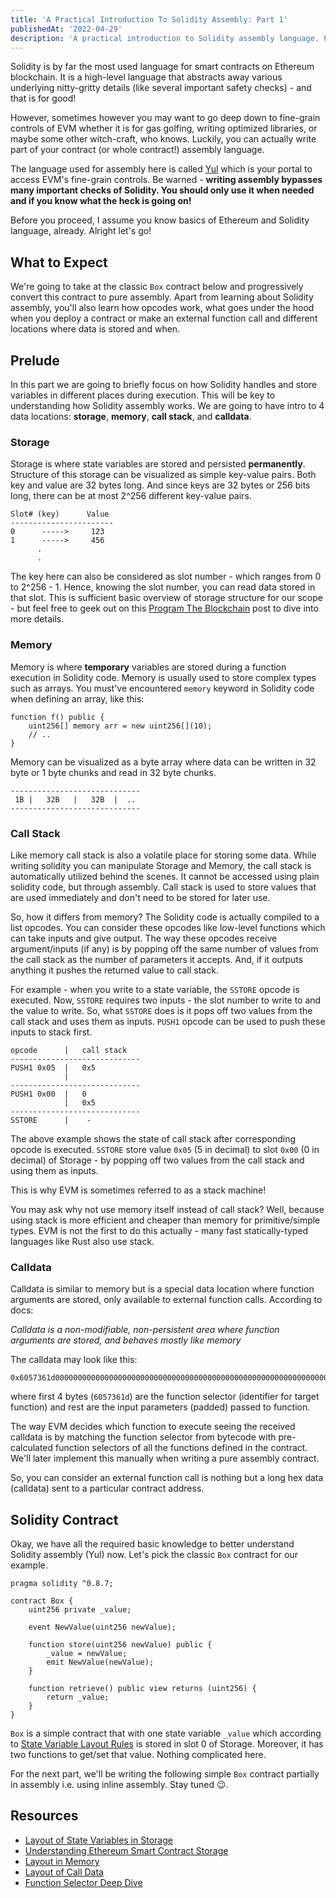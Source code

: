 ```yaml
---
title: 'A Practical Introduction To Solidity Assembly: Part 1'
publishedAt: '2022-04-29'
description: 'A practical introduction to Solidity assembly language. Part 1 of the series.'
---
```


Solidity is by far the most used language for smart contracts on Ethereum blockchain. It is a high-level language that abstracts away various underlying nitty-gritty details (like several important safety checks) - and that is for good!

However, sometimes however you may want to go deep down to fine-grain controls of EVM whether it is for gas golfing, writing optimized libraries, or maybe some other witch-craft, who knows. Luckily, you can actually write part of your contract (or whole contract!) assembly language.

The language used for assembly here is called [Yul](https://docs.soliditylang.org/en/v0.8.13/yul.html#yul) which is your portal to access EVM's fine-grain controls. Be warned - **writing assembly bypasses many important checks of Solidity. You should only use it when needed and if you know what the heck is going on!**

Before you proceed, I assume you know basics of Ethereum and Solidity language, already. Alright let's go!

## What to Expect
We're going to take at the classic `Box` contract below and progressively convert this contract to pure assembly. Apart from learning about Solidity assembly, you'll also learn how opcodes work, what goes under the hood when you deploy a contract or make an external function call and different locations where data is stored and when.

## Prelude
In this part we are going to briefly focus on how Solidity handles and store variables in different places during execution. This will be key to understanding how Solidity assembly works. We are going to have intro to 4 data locations: **storage**, **memory**, **call stack**, and **calldata**.

### Storage
Storage is where state variables are stored and persisted **permanently**. Structure of this storage can be visualized as simple key-value pairs. Both key and value are 32 bytes long. And since keys are 32 bytes or 256 bits long, there can be at most 2^256 different key-value pairs.

```
Slot# (key)      Value
-----------------------
0      ----->     123
1      ----->     456
      .
      .

```

The key here can also be considered as slot number - which ranges from 0 to 2^256 - 1. Hence, knowing the slot number, you can read data stored in that slot. This is sufficient basic overview of storage structure for our scope - but feel free to geek out on this [Program The Blockchain](https://programtheblockchain.com/posts/2018/03/09/understanding-ethereum-smart-contract-storage/) post to dive into more details.

### Memory
Memory is where **temporary** variables are stored during a function execution in Solidity code. Memory is usually used to store complex types such as arrays. You must've encountered `memory` keyword in Solidity code when defining an array, like this:
```solidity
function f() public {
    uint256[] memory arr = new uint256[](10);
    // ..
}
```

 Memory can be visualized as a byte array where data can be written in 32 byte or 1 byte chunks and read in 32 byte chunks.

```
-----------------------------
 1B |   32B   |   32B  |  ..
-----------------------------
```

### Call Stack
Like memory call stack is also a volatile place for storing some data. While writing solidity you can manipulate Storage and Memory, the call stack is automatically utilized behind the scenes. It cannot be accessed using plain solidity code, but through assembly. Call stack is used to store values that are used immediately and don't need to be stored for later use.

So, how it differs from memory? The Solidity code is actually compiled to a list opcodes. You can consider these opcodes like low-level functions which can take inputs and give output. The way these opcodes receive argument/inputs (if any) is by popping off the same number of values from the call stack as the number of parameters it accepts. And, if it outputs anything it pushes the returned value to call stack.

For example - when you write to a state variable, the `SSTORE` opcode is executed. Now, `SSTORE` requires two inputs - the slot number to write to and the value to write. So, what `SSTORE` does is it pops off two values from the call stack and uses them as inputs. `PUSH1` opcode can be used to push these inputs to stack first.

```
opcode      |   call stack
-----------------------------
PUSH1 0x05  |   0x5
            |
-----------------------------
PUSH1 0x00  |   0
            |   0x5
-----------------------------
SSTORE      |    -
```

The above example shows the state of call stack after corresponding opcode is executed. `SSTORE` store value `0x05` (5 in decimal) to slot `0x00` (0 in decimal) of Storage - by popping off two values from the call stack and using them as inputs.

This is why EVM is sometimes referred to as a stack machine!

You may ask why not use memory itself instead of call stack? Well, because using stack is more efficient and cheaper than memory for primitive/simple types. EVM is not the first to do this actually - many fast statically-typed languages like Rust also use stack.

### Calldata
Calldata is similar to memory but is a special data location where function arguments are stored, only available to external function calls. According to docs:

_Calldata is a non-modifiable, non-persistent area where function arguments are stored, and behaves mostly like memory_

The calldata may look like this:
```
0x6057361d000000000000000000000000000000000000000000000000000000000000000a
```
where first 4 bytes (`6057361d`) are the function selector (identifier for target function) and rest are the input parameters (padded) passed to function.

The way EVM decides which function to execute seeing the received calldata is by matching the function selector from bytecode with pre-calculated function selectors of all the functions defined in the contract. We'll later implement this manually when writing a pure assembly contract.

So, you can consider an external function call is nothing but a long hex data (calldata) sent to a particular contract address.

## Solidity Contract
Okay, we have all the required basic knowledge to better understand Solidity assembly (Yul) now. Let's pick the classic `Box` contract for our example.

```solidity
pragma solidity ^0.8.7;

contract Box {
    uint256 private _value;

    event NewValue(uint256 newValue);

    function store(uint256 newValue) public {
        _value = newValue;
        emit NewValue(newValue);
    }

    function retrieve() public view returns (uint256) {
        return _value;
    }
}
```

`Box` is a simple contract that with one state variable `_value` which according to [State Variable Layout Rules](https://docs.soliditylang.org/en/v0.8.13/internals/layout_in_storage.html) is stored in slot 0 of Storage. Moreover, it has two functions to get/set that value. Nothing complicated here.

For the next part, we'll be writing the following simple `Box` contract partially in assembly i.e. using inline assembly. Stay tuned 😉.

## Resources
- [Layout of State Variables in Storage](https://docs.soliditylang.org/en/v0.8.13/internals/layout_in_storage.html)
- [Understanding Ethereum Smart Contract Storage](https://programtheblockchain.com/posts/2018/03/09/understanding-ethereum-smart-contract-storage/)
- [Layout in Memory](https://docs.soliditylang.org/en/v0.8.13/internals/layout_in_memory.html)
- [Layout of Call Data](https://docs.soliditylang.org/en/v0.8.13/internals/layout_in_calldata.html)
- [Function Selector Deep Dive](https://noxx.substack.com/p/evm-deep-dives-the-path-to-shadowy?s=r)